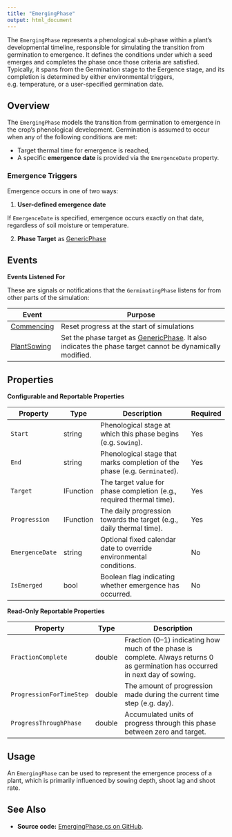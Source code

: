 ```yaml
---
title: "EmergingPhase"
output: html_document
---
```


The `EmergingPhase` represents a phenological sub-phase within a plant's developmental timeline, responsible for simulating the transition from germination to emergence. It defines the conditions under which a seed emerges and completes the phase once those criteria are satisfied. Typically, it spans from the Germination stage to the Eergence stage, and its completion is determined by either environmental triggers, e.g. temperature, or a user-specified germination date.

## Overview

The `EmergingPhase` models the transition from germination to emergence in the crop's phenological development. Germination is assumed to occur when any of the following conditions are met:

- Target thermal time for emergence is reached,
- A specific **emergence date** is provided via the `EmergenceDate` property.


### Emergence Triggers

Emergence occurs in one of two ways:

1. **User-defined emergence date**  

If `EmergenceDate` is specified, emergence occurs exactly on that date, regardless of soil moisture or temperature.

2. **Phase Target** as [GenericPhase](/docs/Models/PMF/Phenology/Phases/GenericPhase.qmd)  


## Events 


**Events Listened For**

These are signals or notifications that the `GerminatingPhase` listens for from other parts of the simulation:

| Event          | Purpose                                                                                  |
|----------------|------------------------------------------------------------------------------------------|
| [Commencing](/docs/Models/Events.html#Commencing)   | Reset progress at the start of simulations                                               |
| [PlantSowing](/docs/Models/Events.html#PlantSowing)  | Set the phase target as [GenericPhase](/docs/Models/PMF/Phenology/Phases/GenericPhase.qmd). It also indicates the phase target cannot be dynamically modified. |


## Properties


**Configurable and Reportable Properties**

| Property             | Type    | Description                                                                 | Required   |
|----------------------|---------|-----------------------------------------------------------------------------|-------------|
| `Start`              | string  | Phenological stage at which this phase begins (e.g. `Sowing`).              | Yes          |
| `End`                | string  | Phenological stage that marks completion of the phase (e.g. `Germinated`).  | Yes          |
| `Target`       | IFunction   | The target value for phase completion (e.g., required thermal time).  | Yes        |
| `Progression`  | IFunction   | The daily progression towards the target (e.g., daily thermal time).  | Yes        |
| `EmergenceDate`    | string  | Optional fixed calendar date to override environmental conditions.          | No         |
| `IsEmerged`          | bool    | Boolean flag indicating whether emergence has occurred. | No         |


**Read-Only Reportable Properties**

| Property             | Type    | Description                                                                 |
|----------------------|---------|-----------------------------------------------------------------------------|
| `FractionComplete`   | double  | Fraction (0–1) indicating how much of the phase is complete. Always returns 0 as germination has occurred in next day of sowing. |
| `ProgressionForTimeStep`   | double  | The amount of progression made during the current time step (e.g. day).    |
| `ProgressThroughPhase`     | double  | Accumulated units of progress through this phase between zero and target.  |

## Usage

An `EmergingPhase` can be used to represent the emergence process of a plant, which is primarily influenced by sowing depth, shoot lag and shoot rate.

## See Also

* **Source code:** [EmergingPhase.cs on GitHub](http://github.com/APSIMInitiative/ApsimX/blob/master/Models/PMF/Phenology/Phases/EmergingPhase.cs).

